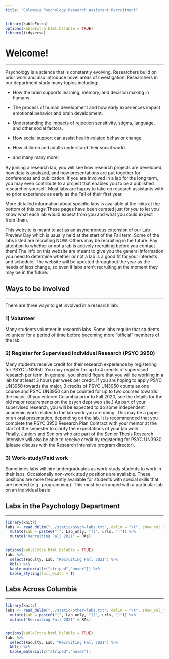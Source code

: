 ```yaml
---
title: "Columbia Psychology Research Assistant Recruitment"
---
```


```r
library(kableExtra)
options(kableExtra.html.bsTable = TRUE)
library(tidyverse)
```

# Welcome!

***

Psychology is a science that is constantly evolving.  Researchers build on prior work and also introduce novel areas of investigation.  Researchers in our department study many topics including:  

*	How the brain supports learning, memory, and decision making in humans.

* The process of human development and how early experiences impact emotional behavior and brain development.

* Understanding the impacts of rejection sensitivity, stigma, language, and other social factors.

* How social support can assist health-related behavior change.

* How children and adults understand their social world.

* and many many more!

By joining a research lab, you will see how research projects are developed, how data is analyzed, and how presentations are put together for conferences and publication. If you are involved in a lab for the long term, you may even contribute to a project that enables you to be a published researcher yourself.  Most labs are happy to take on research assistants with no prior experience as early as the Fall of their first year.

More detailed information about specific labs is available at the links at the bottom of this page These pages have been curated just for *you* to let you know what each lab would expect from you and what you could expect from them. 

This website is meant to act as an asynchronous extension of our Lab Preview Day which is usually held at the start of the Fall term. Some of the labs listed are recruiting NOW.  Others may be recruiting in the future.  Pay attention to whether or not a lab is actively recruiting before you contact them!  The info on this website are meant to give you the general information you need to determine whether or not a lab is a good fit for your interests and schedule. The website will be updated throughout the year as the needs of labs change, so even if labs aren’t recruiting at the moment they may be in the future.


## Ways to be involved

***
 
There are three ways to get involved in a research lab:
 
### 1) Volunteer
Many students volunteer in research labs.  Some labs require that students volunteer for a period of time before becoming more “official” members of the lab.
 
### 2) Register for Supervised Individual Research (PSYC 3950) 
Many students receive credit for their research experience by registering for PSYC UN3950.  You may register for up to 4 credits of supervised research per term.  In general, you should figure that you will be working in a lab for at least 3 hours per week per credit. If you are hoping to apply PSYC UN3950 towards the major, 3 credits of PSYC UN3950 counts as one course and PSYC UN3950 can be counted for up to two courses towards the major.  (If you entered Columbia prior to Fall 2020, see the details for the old major requirements on the psych dept web site.)  As part of your supervised research, you will be expected to do some independent academic work related to the lab work you are doing. This may be a paper or an oral presentation, depending on the lab. It is recommended that you complete the PSYC 3950 Research Plan Contract with your mentor at the start of the semester to clarify the expectations of your lab work.  
Finally, Juniors and Seniors who are part of the Senior Thesis Research Intensive will also be able to receive credit by registering for PSYC UN3930 (please discuss with the Research Intensive program director).
 
### 3) Work-study/Paid work 
Sometimes labs will hire undergraduates as work-study students to work in their labs. Occasionally non-work study positions are available.  These positions are more frequently available for students with special skills that are needed (e.g., programming). This must be arranged with a particular lab on an individual basis


## Labs in the Psychology Department

***

```r
library(knitr)
labs <- read_delim("../static/psych-labs.txt", delim = "\t", show_col_types = FALSE) %>%
  mutate(Lab = paste0("[", Lab_only, "](", urls, ")")) %>%
  mutate("Recruiting Fall 2021" = RAs)


options(kableExtra.html.bsTable = TRUE)
labs %>%
  select(Faculty, Lab, "Recruiting Fall 2021") %>%
  kbl() %>%
  kable_material(c("striped","hover")) %>%
  kable_styling(full_width = T)
```


## Labs Across Columbia

***

```r
library(knitr)
labs <- read_delim("../static/other-labs.txt", delim = "\t", show_col_types = FALSE) %>%
  mutate(Lab = paste0("[", Lab_only, "](", urls, ")")) %>%
  mutate("Recruiting Fall 2021" = RAs)


options(kableExtra.html.bsTable = TRUE)
labs %>%
  select(Faculty, Lab, "Recruiting Fall 2021") %>%
  kbl() %>%
  kable_material(c("striped","hover"))
```
